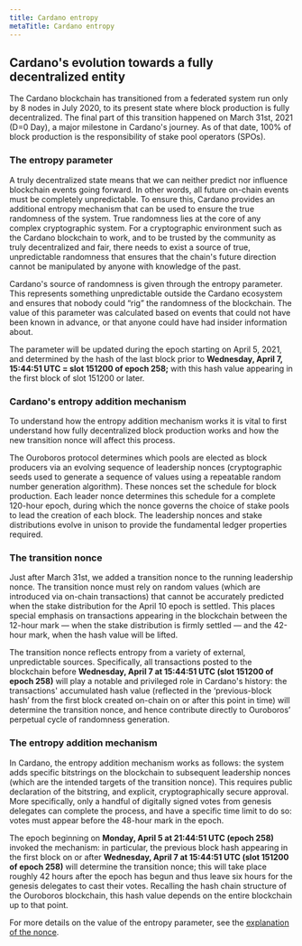 ```yaml
---
title: Cardano entropy
metaTitle: Cardano entropy
---
```


## Cardano's evolution towards a fully decentralized entity

The Cardano blockchain has transitioned from a federated system run only by 8 nodes in July 2020, to its present state where block production is fully decentralized. The final part of this transition happened on March 31st, 2021 (D=0 Day), a major milestone in Cardano's journey. As of that date, 100% of block production is the responsibility of stake pool operators (SPOs).

### The entropy parameter

A truly decentralized state means that we can neither predict nor influence blockchain events going forward. In other words, all future on-chain events must be completely unpredictable. To ensure this, Cardano provides an additional entropy mechanism that can be used to ensure the true randomness of the system. True randomness lies at the core of any complex cryptographic system. For a cryptographic environment such as the Cardano blockchain to work, and to be trusted by the community as truly decentralized and fair, there needs to exist a source of true, unpredictable randomness that ensures that the chain's future direction cannot be manipulated by anyone with knowledge of the past.

Cardano's source of randomness is given through the entropy parameter.  This represents something unpredictable outside the Cardano ecosystem and ensures that nobody could “rig” the randomness of the blockchain. The value of this parameter was calculated based on events that could not have been known in advance, or that anyone could have had insider information about. 

The parameter will be updated during the epoch starting on April 5, 2021, and determined by the hash of the last block prior to **Wednesday, April 7, 15:44:51 UTC = slot 151200 of epoch 258;** with this hash value appearing in the first block of slot 151200 or later. 

### Cardano's entropy addition mechanism

To understand how the entropy addition mechanism works it is vital to first understand how fully decentralized block production works and how the new transition nonce will affect this process.

The Ouroboros protocol determines which pools are elected as block producers via an evolving sequence of leadership nonces (cryptographic seeds used to generate a sequence of values using a repeatable random number generation algorithm).  These nonces set the schedule for block production. Each leader nonce determines this schedule for a complete 120-hour epoch, during which the nonce governs the choice of stake pools to lead the creation of each block. The leadership nonces and stake distributions evolve in unison to provide the fundamental ledger properties required. 

### The transition nonce

Just after March 31st, we added a transition nonce to the running leadership nonce. The transition nonce must rely on random values (which are introduced via on-chain transactions) that cannot be accurately predicted when the stake distribution for the April 10 epoch is settled. This places special emphasis on transactions appearing in the blockchain between the 12-hour mark — when the stake distribution is firmly settled — and the 42-hour mark, when the hash value will be lifted.

The transition nonce reflects entropy from a variety of external, unpredictable sources. Specifically, all transactions posted to the blockchain before **Wednesday, April 7 at 15:44:51 UTC (slot 151200 of epoch 258)** will play a notable and privileged role in Cardano's history: the transactions' accumulated hash value (reflected in the ‘previous-block hash’ from the first block created on-chain on or after this point in time) will determine the transition nonce, and hence contribute directly to Ouroboros’ perpetual cycle of randomness generation. 

### The entropy addition mechanism

In Cardano, the entropy addition mechanism works as follows: the system adds specific bitstrings on the blockchain to subsequent leadership nonces (which are the intended targets of the transition nonce). This requires public declaration of the bitstring, and explicit, cryptographically secure approval. More specifically, only a handful of digitally signed votes from genesis delegates can complete the process, and have a specific time limit to do so: votes must appear before the 48-hour mark in the epoch.

The epoch beginning on **Monday, April 5 at 21:44:51 UTC (epoch 258)** invoked the mechanism: in particular, the previous block hash appearing in the first block on or after **Wednesday, April 7 at 15:44:51 UTC (slot 151200 of epoch 258)** will determine the transition nonce; this will take place roughly 42 hours after the epoch has begun and thus leave six hours for the genesis delegates to cast their votes. Recalling the hash chain structure of the Ouroboros blockchain, this hash value depends on the entire blockchain up to that point.

For more details on the value of the entropy parameter, see the [explanation of the nonce](./explain-nonce).



